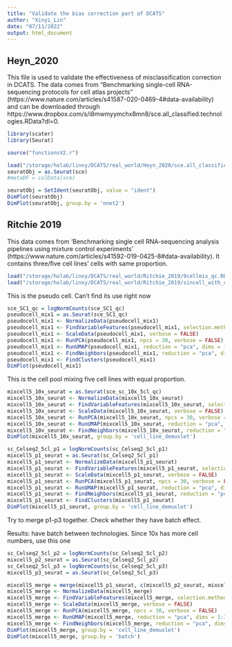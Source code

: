```yaml
---
title: "Validate the bias correction part of DCATS"
author: "Xinyi_Lin"
date: "07/11/2022"
output: html_document
---
```


## Heyn_2020

This file is used to validate the effectiveness of misclassification correction in DCATS. The data comes from "Benchmarking single-cell RNA-sequencing protocols for cell atlas projects" (https://www.nature.com/articles/s41587-020-0469-4#data-availability) and can be downloaded through https://www.dropbox.com/s/i8mwmyymchx8mn8/sce.all_classified.technologies.RData?dl=0. 

```r
library(scater)
library(Seurat)
```

```r
source("functionsV2.r")
```

```r
load("/storage/holab/linxy/DCATS/real_world/Heyn_2020/sce.all_classified.technologies.RData")
seuratObj = as.Seurat(sce)
#metaDF = colData(sce)
```

```r
seuratObj = SetIdent(seuratObj, value = "ident")
DimPlot(seuratObj)
DimPlot(seuratObj, group.by = 'nnet2')
```

## Ritchie 2019

This data comes from 'Benchmarking single cell RNA-sequencing analysis pipelines using mixture control experiments' (https://www.nature.com/articles/s41592-019-0425-8#data-availability). It contains three/five cell lines' cells with same proportion.

```r
load("/storage/holab/linxy/DCATS/real_world/Ritchie_2019/9cellmix_qc.RData")
load("/storage/holab/linxy/DCATS/real_world/Ritchie_2019/sincell_with_class_5cl.RData")
```

This is the pseudo cell. Can't find its use right now

```r
sce_SC1_qc = logNormCounts(sce_SC1_qc)
pseudocell_mix1 = as.Seurat(sce_SC1_qc)
pseudocell_mix1 <- NormalizeData(pseudocell_mix1)
pseudocell_mix1 <- FindVariableFeatures(pseudocell_mix1, selection.method = "vst", nfeatures = 2000)
pseudocell_mix1 <- ScaleData(pseudocell_mix1, verbose = FALSE)
pseudocell_mix1 <- RunPCA(pseudocell_mix1, npcs = 30, verbose = FALSE)
pseudocell_mix1 <- RunUMAP(pseudocell_mix1, reduction = "pca", dims = 1:30)
pseudocell_mix1 <- FindNeighbors(pseudocell_mix1, reduction = "pca", dims = 1:30)
pseudocell_mix1 <- FindClusters(pseudocell_mix1)
DimPlot(pseudocell_mix1)
```

This is the cell pool mixing five cell lines with equal proportion.

```r
mixcell5_10x_seurat = as.Seurat(sce_sc_10x_5cl_qc)
mixcell5_10x_seurat <- NormalizeData(mixcell5_10x_seurat)
mixcell5_10x_seurat <- FindVariableFeatures(mixcell5_10x_seurat, selection.method = "vst", nfeatures = 2000)
mixcell5_10x_seurat <- ScaleData(mixcell5_10x_seurat, verbose = FALSE)
mixcell5_10x_seurat <- RunPCA(mixcell5_10x_seurat, npcs = 30, verbose = FALSE)
mixcell5_10x_seurat <- RunUMAP(mixcell5_10x_seurat, reduction = "pca", dims = 1:30)
mixcell5_10x_seurat <- FindNeighbors(mixcell5_10x_seurat, reduction = "pca", dims = 1:30)
DimPlot(mixcell5_10x_seurat, group.by = 'cell_line_demuxlet')
```

```r
sc_Celseq2_5cl_p1 = logNormCounts(sc_Celseq2_5cl_p1)
mixcell5_p1_seurat = as.Seurat(sc_Celseq2_5cl_p1)
mixcell5_p1_seurat <- NormalizeData(mixcell5_p1_seurat)
mixcell5_p1_seurat <- FindVariableFeatures(mixcell5_p1_seurat, selection.method = "vst", nfeatures = 2000)
mixcell5_p1_seurat <- ScaleData(mixcell5_p1_seurat, verbose = FALSE)
mixcell5_p1_seurat <- RunPCA(mixcell5_p1_seurat, npcs = 30, verbose = FALSE)
mixcell5_p1_seurat <- RunUMAP(mixcell5_p1_seurat, reduction = "pca", dims = 1:30)
mixcell5_p1_seurat <- FindNeighbors(mixcell5_p1_seurat, reduction = "pca", dims = 1:30)
mixcell5_p1_seurat <- FindClusters(mixcell5_p1_seurat)
DimPlot(mixcell5_p1_seurat, group.by = 'cell_line_demuxlet')
```

Try to merge p1-p3 together. Check whether they have batch effect.

Results: have batch between technologies. Since 10x has more cell numbers, use this one

```r
sc_Celseq2_5cl_p2 = logNormCounts(sc_Celseq2_5cl_p2)
mixcell5_p2_seurat = as.Seurat(sc_Celseq2_5cl_p2)
sc_Celseq2_5cl_p3 = logNormCounts(sc_Celseq2_5cl_p3)
mixcell5_p3_seurat = as.Seurat(sc_Celseq2_5cl_p3)
```

```r
mixcell5_merge = merge(mixcell5_p1_seurat, c(mixcell5_p2_seurat, mixcell5_p3_seurat, mixcell5_10x_seurat), add.cell.ids = c("p1", "p2", "p3", "10x"), project = "mixcell5")
mixcell5_merge <- NormalizeData(mixcell5_merge)
mixcell5_merge <- FindVariableFeatures(mixcell5_merge, selection.method = "vst", nfeatures = 2000)
mixcell5_merge <- ScaleData(mixcell5_merge, verbose = FALSE)
mixcell5_merge <- RunPCA(mixcell5_merge, npcs = 30, verbose = FALSE)
mixcell5_merge <- RunUMAP(mixcell5_merge, reduction = "pca", dims = 1:30)
mixcell5_merge <- FindNeighbors(mixcell5_merge, reduction = "pca", dims = 1:30)
DimPlot(mixcell5_merge, group.by = 'cell_line_demuxlet')
DimPlot(mixcell5_merge, group.by = 'batch')
```

